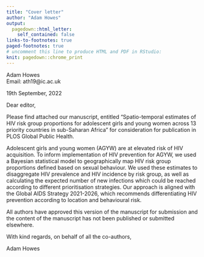 ```yaml
---
title: "Cover letter"
author: "Adam Howes"
output:
  pagedown::html_letter:
    self_contained: false
links-to-footnotes: true
paged-footnotes: true
# uncomment this line to produce HTML and PDF in RStudio:
knit: pagedown::chrome_print
---
```


::: from
Adam Howes    
Email: ath19@ic.ac.uk     
:::

::: date
19th September, 2022
:::

Dear editor,

Please find attached our manuscript, entitled “Spatio-temporal estimates of HIV risk group proportions for adolescent girls and young women across 13 priority countries in sub-Saharan Africa” for consideration for publication in PLOS Global Public Health.

Adolescent girls and young women (AGYW) are at elevated risk of HIV acquisition.
To inform implementation of HIV prevention for AGYW, we used a Bayesian statistical model to geographically map HIV risk group proportions defined based on sexual behaviour.
We used these estimates to disaggregate HIV prevalence and HIV incidence by risk group, as well as calculating the expected number of new infections which could be reached according to different prioritisation strategies.
Our approach is aligned with the Global AIDS Strategy 2021-2026, which recommends differentiating HIV prevention according to location and behavioural risk.

All authors have approved this version of the manuscript for submission and the content of the manuscript has not been published or submitted elsewhere.

With kind regards, on behalf of all the co-authors,

Adam Howes
